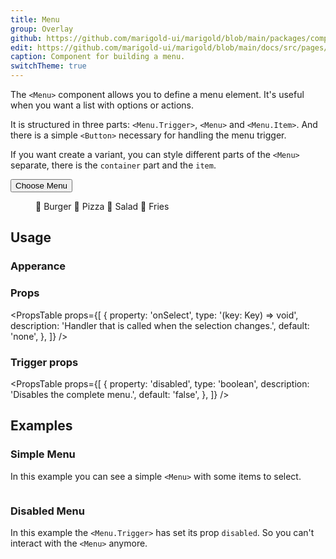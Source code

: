 ```yaml
---
title: Menu
group: Overlay
github: https://github.com/marigold-ui/marigold/blob/main/packages/components/src/Menu/Menu.tsx
edit: https://github.com/marigold-ui/marigold/blob/main/docs/src/pages/components/menu.mdx
caption: Component for building a menu.
switchTheme: true
---
```


The `<Menu>` component allows you to define a menu element. It's useful when you want a list with options or actions.

It is structured in three parts: `<Menu.Trigger>`, `<Menu>` and `<Menu.Item>`. And there is a simple `<Button>` necessary for handling the menu trigger.

If you want create a variant, you can style different parts of the `<Menu>` separate, there is the `container` part and the `item`.

<Preview>
  <Menu.Trigger>
    <Button variant="menu" size="small">
      Choose Menu
    </Button>
    <Menu>
      <Menu.Item key="burger">🍔 Burger</Menu.Item>
      <Menu.Item key="pizza">🍕 Pizza</Menu.Item>
      <Menu.Item key="salad">🥗 Salad</Menu.Item>
      <Menu.Item key="fries">🍟 Fries</Menu.Item>
    </Menu>
  </Menu.Trigger>
</Preview>

## Usage

### Apperance

<AppearanceTable component={title} />

### Props

<PropsTable
  props={[
    {
      property: 'onSelect',
      type: '(key: Key) => void',
      description: 'Handler that is called when the selection changes.',
      default: 'none',
    },
  ]}
/>

### Trigger props

<PropsTable
  props={[
    {
      property: 'disabled',
      type: 'boolean',
      description: 'Disables the complete menu.',
      default: 'false',
    },
  ]}
/>

## Examples

### Simple Menu

In this example you can see a simple `<Menu>` with some items to select.

```tsx preview file=components/Menu/menu-selected.demo.tsx

```

### Disabled Menu

In this example the `<Menu.Trigger>` has set its prop `disabled`. So you can't interact with the `<Menu>` anymore.

```tsx preview file=components/Menu/menu-disabled.demo.tsx

```
